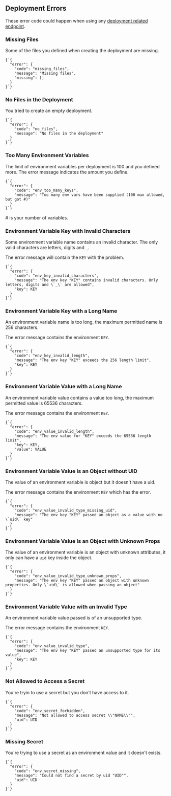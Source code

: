 
## Deployment Errors

These error code could happen when using any [deployment related endpoint](#endpoints/deployments).

### Missing Files

Some of the files you defined when creating the deployment are missing.

<Example>
  <Code>{`{
  "error": {
    "code": "missing_files",
    "message": "Missing files",
    "missing": []
  }
}`}</Code>
</Example>

### No Files in the Deployment

You tried to create an empty deployment.

<Example>
  <Code>{`{
  "error": {
    "code": "no_files",
    "message": "No files in the deployment"
  }
}`}</Code>
</Example>

### Too Many Environment Variables

The limit of environment variables per deployment is 100 and you defined more. The error message indicates the amount you define.

<Example>
<Code>{`{
  "error": {
    "code": "env_too_many_keys",
    "message": "Too many env vars have been supplied (100 max allowed, but got #)"
  }
}`}</Code>

  <Note><InlineCode>#</InlineCode> is your number of variables.</Note>
</Example>

### Environment Variable Key with Invalid Characters

Some environment variable name contains an invalid character. The only valid characters are letters, digits and `_`.

The error message will contain the `KEY` with the problem.

<Example>
  <Code>{`{
  "error": {
    "code": "env_key_invalid_characters",
    "message": "The env key "KEY" contains invalid characters. Only letters, digits and \`_\` are allowed",
    "key": KEY
  }
}`}</Code>
</Example>

### Environment Variable Key with a Long Name

An environment variable name is too long, the maximum permitted name is 256 characters.

The error message contains the environment `KEY`.

<Example>
  <Code>{`{
  "error": {
    "code": "env_key_invalid_length",
    "message": "The env key "KEY" exceeds the 256 length limit",
    "key": KEY
  }
}`}</Code>
</Example>

### Environment Variable Value with a Long Name

An environment variable value contains a value too long, the maximum permitted value is 65536 characters.

The error message contains the environment `KEY`.

<Example>
  <Code>{`{
  "error": {
    "code": "env_value_invalid_length",
    "message": "The env value for "KEY" exceeds the 65536 length limit",
    "key": KEY,
    "value": VALUE
  }
}`}</Code>
</Example>

### Environment Variable Value Is an Object without UID

The value of an environment variable is object but it doesn't have a uid.

The error message contains the environment `KEY` which has the error.

<Example>
  <Code>{`{
  "error": {
    "code": "env_value_invalid_type_missing_uid",
    "message": "The env key "KEY" passed an object as a value with no \`uid\` key"
  }
}`}</Code>
</Example>

### Environment Variable Value Is an Object with Unknown Props

The value of an environment variable is an object with unknown attributes, it only can have a `uid` key inside the object.

<Example>
  <Code>{`{
  "error": {
    "code": "env_value_invalid_type_unknown_props",
    "message": "The env key "KEY" passed an object with unknown properties. Only \`uid\` is allowed when passing an object"
  }
}`}</Code>
</Example>

### Environment Variable Value with an Invalid Type

An environment variable value passed is of an unsupported type.

The error message contains the environment `KEY`.

<Example>
  <Code>{`{
  "error": {
    "code": "env_value_invalid_type",
    "message": "The env key "KEY" passed an unsupported type for its value",
    "key": KEY
  }
}`}</Code>
</Example>

### Not Allowed to Access a Secret

You're tryin to use a secret but you don't have access to it.

<Example>
  <Code>{`{
  "error": {
    "code": "env_secret_forbidden",
    "message": "Not allowed to access secret \\"NAME\\"",
    "uid": UID
  }
}`}</Code>
</Example>

### Missing Secret

You're trying to use a secret as an environment value and it doesn't exists.

<Example>
  <Code>{`{
  "error": {
    "code": "env_secret_missing",
    "message": "Could not find a secret by uid "UID"",
    "uid": UID
  }
}`}</Code>
</Example>
